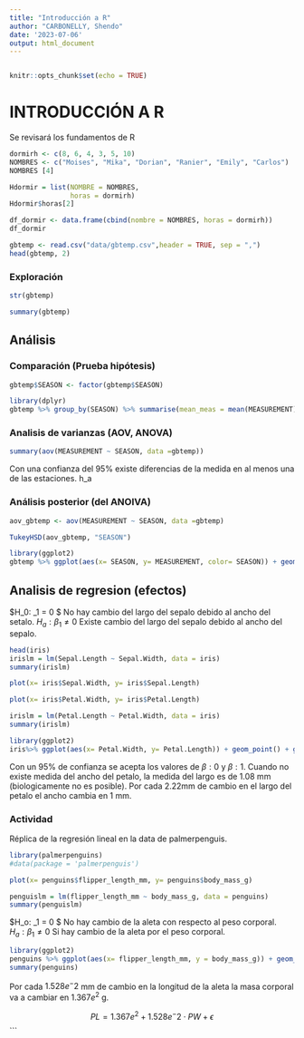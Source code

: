 ```yaml
---
title: "Introducción a R"
author: "CARBONELLY, Shendo"
date: '2023-07-06'
output: html_document
---
```

```r

```

```r
knitr::opts_chunk$set(echo = TRUE)
```

# INTRODUCCIÓN A R

Se revisará los fundamentos de R



```r
dormirh <- c(8, 6, 4, 3, 5, 10)
NOMBRES <- c("Moises", "Mika", "Dorian", "Ranier", "Emily", "Carlos")
NOMBRES [4]

```


```r
Hdormir = list(NOMBRE = NOMBRES,
               horas = dormirh)
Hdormir$horas[2]
```


```r
df_dormir <- data.frame(cbind(nombre = NOMBRES, horas = dormirh))
df_dormir

```

```r
gbtemp <- read.csv("data/gbtemp.csv",header = TRUE, sep = ",")
head(gbtemp, 2)

```

### Exploración 

```r
str(gbtemp)
```
```r
summary(gbtemp)
```

## Análisis

### Comparación (Prueba hipótesis)

```r
gbtemp$SEASON <- factor(gbtemp$SEASON)

library(dplyr)
gbtemp %>% group_by(SEASON) %>% summarise(mean_meas = mean(MEASUREMENT))
```
### Analisis de varianzas (AOV, ANOVA)

```r
summary(aov(MEASUREMENT ~ SEASON, data =gbtemp))
```
Con una confianza del 95% existe diferencias de la medida en al menos una de las estaciones. h_a

### Análisis posterior (del ANOIVA)

```r
aov_gbtemp <- aov(MEASUREMENT ~ SEASON, data =gbtemp)

TukeyHSD(aov_gbtemp, "SEASON")
```


```r
library(ggplot2)
gbtemp %>% ggplot(aes(x= SEASON, y= MEASUREMENT, color= SEASON)) + geom_boxplot() + theme_dark()
```


## Analisis de regresion (efectos)
$H_0: \beta_1 = 0 $ No hay cambio del largo del sepalo debido al ancho del setalo.
$H_a: \beta_1 \neq 0$ Existe cambio del largo del sepalo debido al ancho del sepalo.


```r
head(iris)
irislm = lm(Sepal.Length ~ Sepal.Width, data = iris)
summary(irislm)
```

```r
plot(x= iris$Sepal.Width, y= iris$Sepal.Length)
```


```r
plot(x= iris$Petal.Width, y= iris$Petal.Length)

irislm = lm(Petal.Length ~ Petal.Width, data = iris)
summary(irislm)

```


```r

library(ggplot2)
iris%>% ggplot(aes(x= Petal.Width, y= Petal.Length)) + geom_point() + geom_smooth(method = "lm") + theme_dark() + facet_grid(Species~., scales = "free")
```


Con un 95% de confianza se acepta los valores de $\beta:0$ y $\beta:1$. Cuando no existe medida del ancho del petalo, la medida del largo es de 1.08 mm (biologicamente no es posible). Por cada 2.22mm de cambio en el largo del petalo el ancho cambia en 1 mm. 

### Actividad 
Réplica de la regresión lineal en la data de palmerpenguis.

```r
library(palmerpenguins)
#data(package = 'palmerpenguis')

plot(x= penguins$flipper_length_mm, y= penguins$body_mass_g)

penguislm = lm(flipper_length_mm ~ body_mass_g, data = penguins)
summary(penguislm)
```
$H_o: \beta_1 = 0 $ No hay cambio de la aleta con respecto al peso corporal.
$H_a: \beta_1 \neq 0$ Si hay cambio de la aleta por el peso corporal.

```r
library(ggplot2)
penguins %>% ggplot(aes(x= flipper_length_mm, y = body_mass_g)) + geom_point() + geom_smooth( method = "lm") + theme_dark()
summary(penguins)
```

Por cada $1.528e^-2$ mm de cambio en la longitud de la aleta la masa corporal va a cambiar en $1.367e^2$ g.

$$  PL = 1.367e^2 + 1.528e^-2 \cdot PW + \epsilon  $$ 
```

